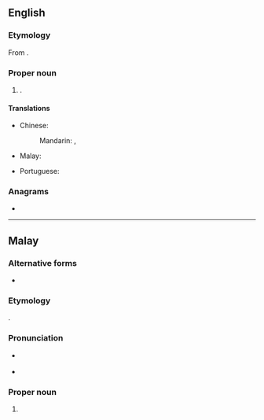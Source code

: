 ==English==
{{wikipedia}}

===Etymology===
From {{bor|en|ms|Alor Setar}}.

===Proper noun===
{{en-proper noun|head=Alor Setar}}

# {{place|en|capital city|s:pref/Kedah|c/Malaysia}}.

====Translations====
{{trans-top|capital of Kedah}}
* Chinese:
*: Mandarin: {{t+|cmn|亞羅士打}}, {{t+|cmn|亚罗士打|tr=Yàluó Shìdǎ}}
* Malay: {{t|ms|Alor Setar}}
{{trans-mid}}
* Portuguese: {{t|pt|Alor Star|f}}
{{trans-bottom}}

===Anagrams===
* {{anagrams|en|a=aaelorrst|Alatorres}}

----

==Malay==

===Alternative forms===
* {{l|ms|Alor Star}}

===Etymology===
{{compound|ms|alor|gloss1=river|setar}}.

===Pronunciation===
* {{a|Johor-Selangor}} {{IPA|ms|/alo(r) səta(r)/}}
* {{a|Riau-Lingga}} {{IPA|ms|/alʊ(r) səta(r)/}}

===Proper noun===
{{ms-proper noun|head=[[alor|Alor]] [[Setar]]|j=الور ستار}}

# {{place|en|capital city|s:pref/Kedah|c/Malaysia|t1=Alor Setar}}